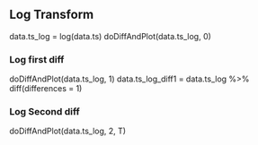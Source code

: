 ## Log Transform
data.ts_log = log(data.ts)
doDiffAndPlot(data.ts_log, 0)

### Log first diff
doDiffAndPlot(data.ts_log, 1)
data.ts_log_diff1 = data.ts_log %>% diff(differences = 1)

### Log Second diff
doDiffAndPlot(data.ts_log, 2, T)
